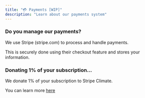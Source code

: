 ```yaml
---
title: "💳 Payments [WIP]"
description: "Learn about our payments system"
---
```


### Do you manage our payments?

We use Stripe (stripe.com) to process and handle payments.

This is securely done using their checkout feature and stores your information.

### Donating 1% of your subscription...

We donate 1% of your subscription to Stripe Climate.

You can learn more [here](https://climate.stripe.com/R5ng2n)
